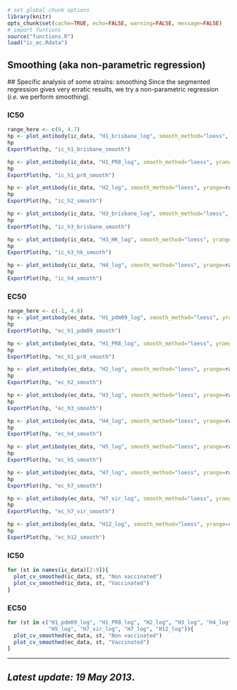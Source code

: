 ```r
# set global chunk options
library(knitr)
opts_chunk$set(cache=TRUE, echo=FALSE, warning=FALSE, message=FALSE)
# import funtions
source("functions.R")
load("ic_ec.Rdata")
```

Smoothing (aka non-parametric regression)
-----------------------------------------

<a id="smooth_fit"></a>
## Specific analysis of some strains: smoothing
Since the segmented regression gives very erratic results, we try a
non-parametric regression (_i.e._ we perform smoothing).

### IC50
```r
range_here <- c(0, 4.7)
hp <- plot_antibody(ic_data, "H1_brisbane_log", smooth_method="loess", yrange=range_here)
hp
ExportPlot(hp, "ic_h1_brisbane_smooth")

hp <- plot_antibody(ic_data, "H1_PR8_log", smooth_method="loess", yrange=range_here)
hp
ExportPlot(hp, "ic_h1_pr8_smooth")

hp <- plot_antibody(ic_data, "H2_log", smooth_method="loess", yrange=range_here)
hp
ExportPlot(hp, "ic_h2_smooth")

hp <- plot_antibody(ic_data, "H3_brisbane_log", smooth_method="loess", yrange=range_here)
hp
ExportPlot(hp, "ic_h3_brisbane_smooth")

hp <- plot_antibody(ic_data, "H3_HK_log", smooth_method="loess", yrange=range_here)
hp
ExportPlot(hp, "ic_h3_hk_smooth")

hp <- plot_antibody(ic_data, "H4_log", smooth_method="loess", yrange=range_here)
hp
ExportPlot(hp, "ic_h4_smooth")
```

### EC50
```r
range_here <- c(-1, 4.8)
hp <- plot_antibody(ec_data, "H1_pdm09_log", smooth_method="loess", yrange=range_here)
hp
ExportPlot(hp, "ec_h1_pdm09_smooth")

hp <- plot_antibody(ec_data, "H1_PR8_log", smooth_method="loess", yrange=range_here)
hp
ExportPlot(hp, "ec_h1_pr8_smooth")

hp <- plot_antibody(ec_data, "H2_log", smooth_method="loess", yrange=range_here)
hp
ExportPlot(hp, "ec_h2_smooth")

hp <- plot_antibody(ec_data, "H3_log", smooth_method="loess", yrange=range_here)
hp
ExportPlot(hp, "ec_h3_smooth")

hp <- plot_antibody(ec_data, "H4_log", smooth_method="loess", yrange=range_here)
hp
ExportPlot(hp, "ec_h4_smooth")

hp <- plot_antibody(ec_data, "H5_log", smooth_method="loess", yrange=range_here)
hp
ExportPlot(hp, "ec_h5_smooth")

hp <- plot_antibody(ec_data, "H7_log", smooth_method="loess", yrange=range_here)
hp
ExportPlot(hp, "ec_h7_smooth")

hp <- plot_antibody(ec_data, "H7_vir_log", smooth_method="loess", yrange=range_here)
hp
ExportPlot(hp, "ec_h7_vir_smooth")

hp <- plot_antibody(ec_data, "H12_log", smooth_method="loess", yrange=range_here)
hp
ExportPlot(hp, "ec_h12_smooth")
```


### IC50
```r
for (st in names(ic_data)[2:9]){
  plot_cv_smoothed(ic_data, st, "Non vaccinated")
  plot_cv_smoothed(ic_data, st, "Vaccinated")
}
```

### EC50
```r
for (st in c("H1_pdm09_log", "H1_PR8_log", "H2_log", "H3_log", "H4_log",
             "H5_log", "H7_vir_log", "H7_log", "H12_log")){
  plot_cv_smoothed(ec_data, st, "Non vaccinated")
  plot_cv_smoothed(ec_data, st, "Vaccinated")
}
```

----

## _Latest update: 19 May 2013_.
